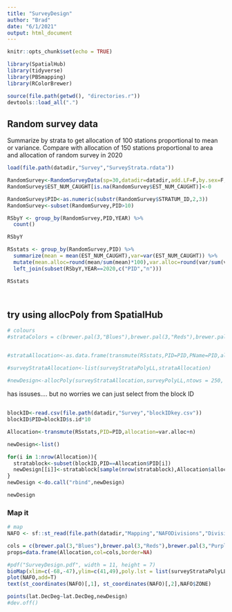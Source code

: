 ```yaml
---
title: "SurveyDesign"
author: "Brad"
date: "6/1/2021"
output: html_document
---
```


```r
knitr::opts_chunk$set(echo = TRUE)

library(SpatialHub)
library(tidyverse)
library(PBSmapping)
library(RColorBrewer)

source(file.path(getwd(), "directories.r"))
devtools::load_all(".")


```

## Random survey data

Summarize by strata to get allocation of 100 stations proportional to mean or variance. Compare with allocation of 150 stations proportional to area and allocation of random survey in 2020 

```r

load(file.path(datadir,"Survey","SurveyStrata.rdata"))

RandomSurvey<-RandomSurveyData(sp=30,datadir=datadir,add.LF=F,by.sex=F,hook.data = T)
RandomSurvey$EST_NUM_CAUGHT[is.na(RandomSurvey$EST_NUM_CAUGHT)]<-0

RandomSurvey$PID<-as.numeric(substr(RandomSurvey$STRATUM_ID,2,3))
RandomSurvey<-subset(RandomSurvey,PID>10)

RSbyY <- group_by(RandomSurvey,PID,YEAR) %>%
  count()

RSbyY

RSstats <- group_by(RandomSurvey,PID) %>%
  summarize(mean = mean(EST_NUM_CAUGHT),var=var(EST_NUM_CAUGHT)) %>%
  mutate(mean.alloc=round(mean/sum(mean)*100),var.alloc=round(var/sum(var)*100),area.alloc=round(StrataAreas$area/sum(StrataAreas$area)*150)) %>%
  left_join(subset(RSbyY,YEAR==2020,c("PID","n"))) 

RSstats




```


## try using allocPoly from SpatialHub

```r

# colours
#strataColors = c(brewer.pal(3,"Blues"),brewer.pal(3,"Reds"),brewer.pal(3,"Purples"),brewer.pal(3,"Greens"),brewer.pal(3,"PuRd"))


#strataAllocation<-as.data.frame(transmute(RSstats,PID=PID,PName=PID,allocation=var.alloc+n,col=strataColors))

#surveyStrataAllocation<-list(surveyStrataPolyLL,strataAllocation)

#newDesign<-allocPoly(surveyStrataAllocation,surveyPolyLL,ntows = 250, mindist=2,pool.size=2,map='halibut')

```

has issuses....  but no worries we can just select from the block ID

## 

```r

blockID<-read.csv(file.path(datadir,"Survey","blockIDkey.csv"))
blockID$PID=blockID$s.id*10

Allocation<-transmute(RSstats,PID=PID,allocation=var.alloc+n)

newDesign<-list()

for(i in 1:nrow(Allocation)){
  stratablock<-subset(blockID,PID==Allocation$PID[i])
  newDesign[[i]]<-stratablock[sample(nrow(stratablock),Allocation$allocation[i]),]
}
newDesign <-do.call("rbind",newDesign)

newDesign
```

### Map it

```r

# map
NAFO <- sf::st_read(file.path(datadir,"Mapping","NAFODivisions","Divisions.shp"))

cols = c(brewer.pal(3,"Blues"),brewer.pal(3,"Reds"),brewer.pal(3,"Purples"),brewer.pal(3,"Greens"),brewer.pal(3,"PuRd"))
props=data.frame(Allocation,col=cols,border=NA)

#pdf("SurveyDesign.pdf", width = 11, height = 7)
bioMap(xlim=c(-68,-47),ylim=c(41,49),poly.lst = list(surveyStrataPolyLL,props),plot.rivers=F,isobaths = NULL,mapRes="MR",LT=)
plot(NAFO,add=T)
text(st_coordinates(NAFO)[,1], st_coordinates(NAFO)[,2],NAFO$ZONE)

points(lat.DecDeg~lat.DecDeg,newDesign)
#dev.off()


```


